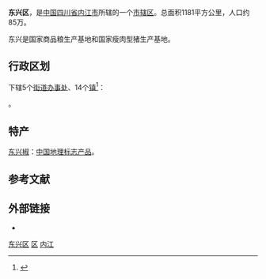 {{Infobox China County
| Belong = [[四川省|四川省]][[内江市|内江市]]
| Photo = 
| Photoname = 
| officerTitle = 区委书记
| officer = 徐炼英
| officerTitle2 = 区长
| officer2 = 康厚林
}}

'''东兴区'''，是[[中华人民共和国|中国]][[四川省|四川省]][[内江市|内江市]]所辖的一个[[市辖区|市辖区]]。总面积1181平方公里，人口约85万。

东兴是国家商品粮生产基地和国家瘦肉型猪生产基地。

== 行政区划 ==
{{PAGENAMEBASE}}下辖5个[[街道办事处|街道办事处]]、14个[[行政建制镇|镇]]<ref>{{PRC admin/ref sgc|51/10/11}}</ref>：

{{PRC admin/children|51/10/11}}。

==特产==
[[东兴椒|东兴椒]]：[[中国地理标志产品|中国地理标志产品]]。

== 参考文献 ==
{{reflist}}

== 外部链接 ==
* {{Official website|http://www.scnjdx.gov.cn/|name=内江市东兴区人民政府}}

{{Sichuan-stub}}
{{东兴区行政区划}}
{{内江市行政区划}}
{{四川行政区划}}

[[category:东兴区|]]
[[category:内江区县|区]]
[[category:四川市辖区|内江]]